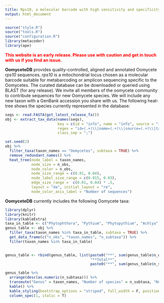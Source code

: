 ```yaml
---
title: Rps10, a molecular barcode with high sensitivity and specificity for oomycetes
output: html_document
---
```


```r
source("style.R")
source("tools.R")
source("configuration.R")
library(metacoder)
library(ape)
```


<font color="red">
 **This website is an early release. Please use with caution and get in touch with us if you find an issue.**
</font>

**OomyceteDB** provides quality-controlled, aligned and annotated Oomycete *rps10* sequences.
*rps10* is a mitochondrial locus chosen as a molecular barcode suitable for metabarcoding or amplicon sequencing specific to the Oomycetes.
The curated database can be downloaded or queried using BLAST (for any release).
We invite all members of the oomycete community to contribute sequences for new Oomycete species.
We will include any new taxon with a GenBank accession you share with us.
The following heat-tree shows the species currently represented in the database:

```r
seqs <- read.FASTA(get_latest_release_fa())
obj <- extract_tax_data(names(seqs),
                        key = c(id = "info", name = "info", source = "info", tax_id = "info", taxonomy = "class"),
                        regex = "id=(.+)\\|name=(.+)\\|source=(.+)\\|tax_id=(.+)\\|taxonomy=(.+)",
                        class_sep = ";")
```

```r
set.seed(2)
obj %>%
  filter_taxa(taxon_names == "Oomycetes", subtaxa = TRUE) %>%
  remove_redundant_names() %>%
  heat_tree(node_label = taxon_names,
            node_size = n_obs, 
            node_color = n_obs,
            node_size_range = c(0.01, 0.04),
            node_label_size_range = c(0.015, 0.03),
            edge_size_range =  c(0.01, 0.04) * .5,
            layout = "da", initial_layout = "re",
            node_color_axis_label = "Number of sequences")
```

**OomyceteDB** currently includes the following Oomycete taxa:

```r
library(dplyr)
library(knitr)
library(kableExtra)
taxa_in_table <- c("Phytophthora", "Pythium", "Phytopythium", "Achlya", "Albugo", "Peronospora", "Plasmopara", "Saprolegnia")
genus_table <- obj %>%
  filter_taxa(taxon_names %in% taxa_in_table, subtaxa = TRUE) %>%
  get_data_frame(c("n_obs", "taxon_names", "n_subtaxa")) %>%
  filter(taxon_names %in% taxa_in_table)
  

genus_table <- rbind(genus_table, list(paste0("**", sum(genus_table$n_obs), "**"),
                                       "**Total**",
                                       paste0("**", sum(genus_table$n_subtaxa), "**")))

genus_table %>%
  arrange(desc(as.numeric(n_subtaxa))) %>%
  transmute("Genus" = taxon_names, "Number of species" = n_subtaxa, "Number of sequences" = n_obs) %>%
  kable() %>%
  kable_styling(bootstrap_options = "striped", full_width = F, position = "center") %>% 
  column_spec(1, italic = T) 
```

